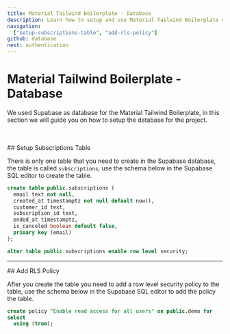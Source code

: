 ```yaml
---
title: Material Tailwind Boilerplate - Database
description: Learn how to setup and use Material Tailwind Boilerplate database with Supabase.
navigation:
  ["setup-subscriptions-table", "add-rls-policy"]
github: database
next: authentication
---
```


# Material Tailwind Boilerplate - Database

We used Supabase as database for the Material Tailwind Boilerplate, in this section we will guide you on how to setup the database for the project.

<br />
<br />

<DocsTitle href="setup-subscriptions-table">
## Setup Subscriptions Table
</DocsTitle>

There is only one table that you need to create in the Supabase database, the table is called <Code>subscriptions</Code>, use the schema below in the Supabase SQL editor to create the table.

```sql
create table public.subscriptions (
  email text not null,
  created_at timestamptz not null default now(),
  customer_id text,
  subscription_id text,
  ended_at timestamptz,
  is_canceled boolean default false,
  primary key (email)
);

alter table public.subscriptions enable row level security;
```

---

<DocsTitle href="add-rls-policy">
## Add RLS Policy
</DocsTitle>

After you create the table you need to add a row level security policy to the table, use the schema below in the Supabase SQL editor to add the policy the table.

```sql
create policy "Enable read access for all users" on public.demo for
select
  using (true);
```